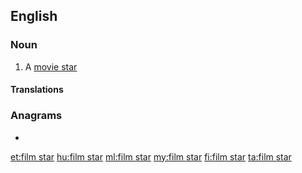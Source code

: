 {{also|filmstar|Filmstar}}
==English==
{{wikipedia|movie star}}

===Noun===
{{en-noun|head=[[film]] [[star]]}}

# {{lb|en|British}} A [[movie star]]

====Translations====
{{trans-see|movie star}}

===Anagrams===
* {{l|en|art films}}

[[et:film star]]
[[hu:film star]]
[[ml:film star]]
[[my:film star]]
[[fi:film star]]
[[ta:film star]]